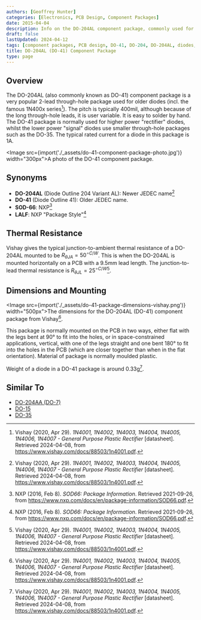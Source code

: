 ```yaml
---
authors: [Geoffrey Hunter]
categories: [Electronics, PCB Design, Component Packages]
date: 2015-04-04
description: Info on the DO-204AL component package, commonly used for older through-hole diodes.
draft: false
lastUpdated: 2024-04-12
tags: [component packages, PCB design, DO-41, DO-204, DO-204AL, diodes, thermal resistance, 1N4001]
title: DO-204AL (DO-41) Component Package
type: page
---
```



## Overview

The DO-204AL (also commonly known as DO-41) component package is a very popular 2-lead through-hole package used for older diodes (incl. the famous 1N400x series[^vishay-1n4001-ds]). The pitch is typically 400mil, although because of the long through-hole leads, it is user variable. It is easy to solder by hand. The DO-41 package is normally used for higher power "rectifier" diodes, whilst the lower power "signal" diodes use smaller through-hole packages such as the DO-35. The typical rated current for a diode in this package is 1A.

<Image src={import('./_assets/do-41-component-package-photo.jpg')} width="300px">A photo of the DO-41 component package.</Image>

## Synonyms

* **DO-204AL** (Diode Outline 204 Variant AL): Newer JEDEC name[^vishay-1n4001-ds]
* **DO-41** (Diode Outline 41): Older JEDEC name.
* **SOD-66**: NXP[^nxp-sod66]
* **LALF**: NXP "Package Style"[^nxp-sod66]

## Thermal Resistance

Vishay gives the typical junction-to-ambient thermal resistance of a DO-204AL mounted to be $R_{\theta JA} = 50^{\circ C/W}$. This is when the DO-204AL is mounted horizontally on a PCB with a 9.5mm lead length. The junction-to-lead thermal resistance is $R_{\theta JL} = 25^{\circ C/W}$[^vishay-1n4001-ds].

## Dimensions and Mounting

<Image src={import('./_assets/do-41-package-dimensions-vishay.png')} width="500px">The dimensions for the DO-204AL (DO-41) component package from Vishay[^vishay-1n4001-ds].</Image>

This package is normally mounted on the PCB in two ways, either flat with the legs bent at 90° to fit into the holes, or in space-constrained applications, vertical, with one of the legs straight and one bent 180° to fit into the holes in the PCB (which are closer together than when in the flat orientation). Material of package is normally moulded plastic.

Weight of a diode in a DO-41 package is around 0.33g[^vishay-1n4001-ds].

## Similar To

* [DO-204AA (DO-7)](/pcb-design/component-packages/do-204aa-component-package/)
* [DO-15](/pcb-design/component-packages/do-15-component-package/)
* [DO-35](/pcb-design/component-packages/do-35-component-package/)

[^nxp-sod66]: NXP (2016, Feb 8). _SOD66: Package Information_. Retrieved 2021-09-26, from https://www.nxp.com/docs/en/package-information/SOD66.pdf.
[^vishay-1n4001-ds]: Vishay (2020, Apr 29). _1N4001, 1N4002, 1N4003, 1N4004, 1N4005, 1N4006, 1N4007 - General Purpose Plastic Rectifier_ [datasheet]. Retrieved 2024-04-08, from https://www.vishay.com/docs/88503/1n4001.pdf.
